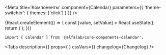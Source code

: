 



<Meta
    title='Компоненты'
    component={Calendar}
    parameters={{ 'theme-switcher': { themes: ['click'] } }}
/>


<!-- Canvas -->

<Story name='Calendar'>
    {React.createElement(() => {
        const [value, setValue] = React.useState();
        return (
            <Calendar
                value={value}
                onChange={setValue}
                defaultView={select('defaultView', ['days', 'months', 'years'], 'days')}
                selectorView={select('selectorView', ['full', 'month-only'], 'full')}
                onMonthChange={action('onMonthChange')}
            />
        );
    })}
</Story>


<!-- Docs -->

<ComponentHeader
    name='Calendar'
    version={version}
    package='@alfalab/core-components-calendar'
    stage={2}
    design='https://www.figma.com/file/hqSP3L6qu8UcL3sf18Su1M/Web-Components?node-id=3423%3A6'
/>

```tsx
import { Calendar } from '@alfalab/core-components-calendar';
```

<Tabs
    description={<Description />}
    props={<Props of={Calendar} /> }
    cssVars={<CssVars css={styles} />}
    changelog={Changelog}
/>

